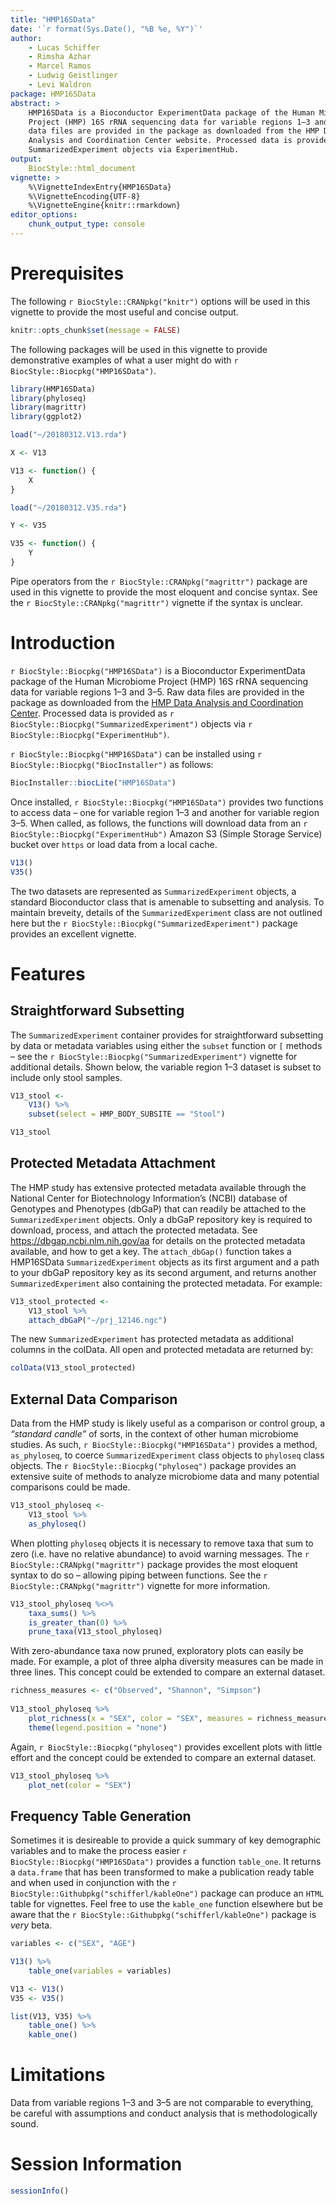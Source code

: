 ```yaml
---
title: "HMP16SData"
date: '`r format(Sys.Date(), "%B %e, %Y")`'
author:
    - Lucas Schiffer
    - Rimsha Azhar
    - Marcel Ramos
    - Ludwig Geistlinger
    - Levi Waldron
package: HMP16SData
abstract: >
    HMP16SData is a Bioconductor ExperimentData package of the Human Microbiome
    Project (HMP) 16S rRNA sequencing data for variable regions 1–3 and 3–5. Raw
    data files are provided in the package as downloaded from the HMP Data
    Analysis and Coordination Center website. Processed data is provided as
    SummarizedExperiment objects via ExperimentHub.
output:
    BiocStyle::html_document
vignette: >
    %\VignetteIndexEntry{HMP16SData}
    %\VignetteEncoding{UTF-8}
    %\VignetteEngine{knitr::rmarkdown}
editor_options: 
    chunk_output_type: console
---
```


# Prerequisites

The following `r BiocStyle::CRANpkg("knitr")` options will be used in this 
vignette to provide the most useful and concise output.

```r
knitr::opts_chunk$set(message = FALSE)
```

The following packages will be used in this vignette to provide demonstrative
examples of what a user might do with `r BiocStyle::Biocpkg("HMP16SData")`.

```r
library(HMP16SData)
library(phyloseq)
library(magrittr)
library(ggplot2)
```

```r
load("~/20180312.V13.rda")

X <- V13

V13 <- function() {
    X
}

load("~/20180312.V35.rda")

Y <- V35

V35 <- function() {
    Y
}
```


Pipe operators from the `r BiocStyle::CRANpkg("magrittr")` package are used in 
this vignette to provide the most eloquent and concise syntax. See the
`r BiocStyle::CRANpkg("magrittr")` vignette if the syntax is unclear.

# Introduction

`r BiocStyle::Biocpkg("HMP16SData")` is a Bioconductor ExperimentData package of
the Human Microbiome Project (HMP) 16S rRNA sequencing data for variable regions
1–3 and 3–5. Raw data files are provided in the package as downloaded from the
[HMP Data Analysis and Coordination Center](https://tinyurl.com/y7ev836z).
Processed data is provided as `r BiocStyle::Biocpkg("SummarizedExperiment")`
objects via `r BiocStyle::Biocpkg("ExperimentHub")`.
    
`r BiocStyle::Biocpkg("HMP16SData")` can be installed using 
`r BiocStyle::Biocpkg("BiocInstaller")` as follows:

```r
BiocInstaller::biocLite("HMP16SData")
```

Once installed, `r BiocStyle::Biocpkg("HMP16SData")` provides two functions to
access data – one for variable region 1–3 and another for variable region 3–5. 
When called, as follows, the functions will download data from an 
`r BiocStyle::Biocpkg("ExperimentHub")` Amazon S3 (Simple Storage Service) 
bucket over `https` or load data from a local cache.

```r
V13()
V35()
```

The two datasets are represented as `SummarizedExperiment` objects, a standard 
Bioconductor class that is amenable to subsetting and analysis. To maintain 
breveity, details of the `SummarizedExperiment` class are not outlined here but 
the `r BiocStyle::Biocpkg("SummarizedExperiment")` package provides an excellent
vignette.

# Features

## Straightforward Subsetting

The `SummarizedExperiment` container provides for straightforward subsetting by
data or metadata variables using either the `subset` function or `[` methods –
see the `r BiocStyle::Biocpkg("SummarizedExperiment")` vignette for additional
details. Shown below, the variable region 1–3 dataset is subset to include only
stool samples.

```r
V13_stool <-
    V13() %>%
    subset(select = HMP_BODY_SUBSITE == "Stool")

V13_stool
```

## Protected Metadata Attachment

The HMP study has extensive protected metadata available through the National
Center for Biotechnology Information's (NCBI) database of Genotypes and
Phenotypes (dbGaP) that can readily be attached to the `SummarizedExperiment`
objects. Only a dbGaP repository key is required to download, process, and
attach the protected metadata. See <https://dbgap.ncbi.nlm.nih.gov/aa> for
details on the protected metadata available, and how to get a key. 
The `attach_dbGap()` function takes a HMP16SData `SummarizedExperiment`
objects as its first argument and a path to your dbGaP repository key as its
second argument, and returns another `SummarizedExperiment` also containing the 
protected metadata. For example:

```r
V13_stool_protected <- 
    V13_stool %>%
    attach_dbGaP("~/prj_12146.ngc")
```

The new `SummarizedExperiment` has protected metadata as additional columns in 
the colData. All open and protected metadata are returned by:

```r
colData(V13_stool_protected)
```

## External Data Comparison

Data from the HMP study is likely useful as a comparison or control group, a 
_"standard candle"_ of sorts, in the context of other human microbiome studies.
As such, `r BiocStyle::Biocpkg("HMP16SData")` provides a method, `as_phyloseq`,
to coerce `SummarizedExperiment` class objects to `phyloseq` class objects. The
`r BiocStyle::Biocpkg("phyloseq")` package provides an extensive suite of 
methods to analyze microbiome data and many potential comparisons could be made.

```r
V13_stool_phyloseq <-
    V13_stool %>%
    as_phyloseq()
```

When plotting `phyloseq` objects it is necessary to remove taxa that sum to zero
(i.e. have no relative abundance) to avoid warning messages. The 
`r BiocStyle::CRANpkg("magrittr")` package provides the most eloquent syntax to
do so – allowing piping between functions. See the 
`r BiocStyle::CRANpkg("magrittr")` vignette for more information.

```r
V13_stool_phyloseq %<>%
    taxa_sums() %>% 
    is_greater_than(0) %>%
    prune_taxa(V13_stool_phyloseq)
```

With zero-abundance taxa now pruned, exploratory plots can easily be made. For 
example, a plot of three alpha diversity measures can be made in three lines.
This concept could be extended to compare an external dataset.

```r
richness_measures <- c("Observed", "Shannon", "Simpson")
    
V13_stool_phyloseq %>%
    plot_richness(x = "SEX", color = "SEX", measures = richness_measures) +
    theme(legend.position = "none")
```

Again, `r BiocStyle::Biocpkg("phyloseq")` provides excellent plots with little
effort and the concept could be extended to compare an external dataset.

```r
V13_stool_phyloseq %>%
    plot_net(color = "SEX")
```

## Frequency Table Generation

Sometimes it is desireable to provide a quick summary of key demographic 
variables and to make the process easier `r BiocStyle::Biocpkg("HMP16SData")` 
provides a function `table_one`. It returns a `data.frame` that has been 
transformed to make a publication ready table and when used in conjunction with
the `r BiocStyle::Githubpkg("schifferl/kableOne")` package can produce an `HTML`
table for vignettes. Feel free to use the `kable_one` function elsewhere but be
aware that the `r BiocStyle::Githubpkg("schifferl/kableOne")` package is _very_
beta.

```r
variables <- c("SEX", "AGE")

V13() %>%
    table_one(variables = variables)

V13 <- V13()
V35 <- V35()

list(V13, V35) %>%
    table_one() %>%
    kable_one()
```

# Limitations

Data from variable regions 1–3 and 3–5 are not comparable to everything, be 
careful with assumptions and conduct analysis that is methodologically sound.

# Session Information

```r
sessionInfo()
```

